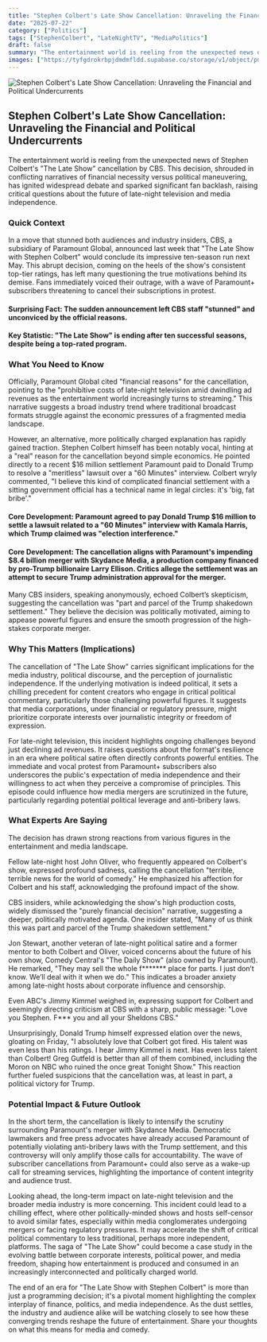 ```yaml
---
title: "Stephen Colbert's Late Show Cancellation: Unraveling the Financial and Political Undercurrents"
date: "2025-07-22"
category: ["Politics"]
tags: ["StephenColbert", "LateNightTV", "MediaPolitics"]
draft: false
summary: "The entertainment world is reeling from the unexpected news of Stephen Colbert's \"The Late Show\" cancellation by CBS. This decision, shrouded in conflicting narratives of financial necessity versus political maneuvering, has ignited widespread debate and sparked significant fan backlash, raising critical questions about the future of late-night television and media independence."
images: ["https://tyfgdrokrbpjdmdmfldd.supabase.co/storage/v1/object/public/image/2025-07-22-00-04-15-507-04-00.jpg"]
---
```



![Stephen Colbert's Late Show Cancellation: Unraveling the Financial and Political Undercurrents](https://tyfgdrokrbpjdmdmfldd.supabase.co/storage/v1/object/public/image/2025-07-22-00-04-15-507-04-00.jpg)

## Stephen Colbert's Late Show Cancellation: Unraveling the Financial and Political Undercurrents

The entertainment world is reeling from the unexpected news of Stephen Colbert's "The Late Show" cancellation by CBS. This decision, shrouded in conflicting narratives of financial necessity versus political maneuvering, has ignited widespread debate and sparked significant fan backlash, raising critical questions about the future of late-night television and media independence.

### Quick Context

In a move that stunned both audiences and industry insiders, CBS, a subsidiary of Paramount Global, announced last week that "The Late Show with Stephen Colbert" would conclude its impressive ten-season run next May. This abrupt decision, coming on the heels of the show's consistent top-tier ratings, has left many questioning the true motivations behind its demise. Fans immediately voiced their outrage, with a wave of Paramount+ subscribers threatening to cancel their subscriptions in protest.

#### Surprising Fact: The sudden announcement left CBS staff "stunned" and unconviced by the official reasons.

#### Key Statistic: "The Late Show" is ending after ten successful seasons, despite being a top-rated program.

### What You Need to Know

Officially, Paramount Global cited "financial reasons" for the cancellation, pointing to the "prohibitive costs of late-night television amid dwindling ad revenues as the entertainment world increasingly turns to streaming." This narrative suggests a broad industry trend where traditional broadcast formats struggle against the economic pressures of a fragmented media landscape.

However, an alternative, more politically charged explanation has rapidly gained traction. Stephen Colbert himself has been notably vocal, hinting at a "real" reason for the cancellation beyond simple economics. He pointed directly to a recent $16 million settlement Paramount paid to Donald Trump to resolve a "meritless" lawsuit over a "60 Minutes" interview. Colbert wryly commented, "I believe this kind of complicated financial settlement with a sitting government official has a technical name in legal circles: it's 'big, fat bribe'."

#### Core Development: Paramount agreed to pay Donald Trump $16 million to settle a lawsuit related to a "60 Minutes" interview with Kamala Harris, which Trump claimed was "election interference."

#### Core Development: The cancellation aligns with Paramount's impending $8.4 billion merger with Skydance Media, a production company financed by pro-Trump billionaire Larry Ellison. Critics allege the settlement was an attempt to secure Trump administration approval for the merger.

Many CBS insiders, speaking anonymously, echoed Colbert’s skepticism, suggesting the cancellation was "part and parcel of the Trump shakedown settlement." They believe the decision was politically motivated, aiming to appease powerful figures and ensure the smooth progression of the high-stakes corporate merger.

### Why This Matters (Implications)

The cancellation of "The Late Show" carries significant implications for the media industry, political discourse, and the perception of journalistic independence. If the underlying motivation is indeed political, it sets a chilling precedent for content creators who engage in critical political commentary, particularly those challenging powerful figures. It suggests that media corporations, under financial or regulatory pressure, might prioritize corporate interests over journalistic integrity or freedom of expression.

For late-night television, this incident highlights ongoing challenges beyond just declining ad revenues. It raises questions about the format's resilience in an era where political satire often directly confronts powerful entities. The immediate and vocal protest from Paramount+ subscribers also underscores the public's expectation of media independence and their willingness to act when they perceive a compromise of principles. This episode could influence how media mergers are scrutinized in the future, particularly regarding potential political leverage and anti-bribery laws.

### What Experts Are Saying

The decision has drawn strong reactions from various figures in the entertainment and media landscape.

Fellow late-night host John Oliver, who frequently appeared on Colbert's show, expressed profound sadness, calling the cancellation "terrible, terrible news for the world of comedy." He emphasized his affection for Colbert and his staff, acknowledging the profound impact of the show.

CBS insiders, while acknowledging the show's high production costs, widely dismissed the "purely financial decision" narrative, suggesting a deeper, politically motivated agenda. One insider stated, "Many of us think this was part and parcel of the Trump shakedown settlement."

Jon Stewart, another veteran of late-night political satire and a former mentor to both Colbert and Oliver, voiced concerns about the future of his own show, Comedy Central's "The Daily Show" (also owned by Paramount). He remarked, "They may sell the whole f******* place for parts. I just don’t know. We’ll deal with it when we do." This indicates a broader anxiety among late-night hosts about corporate influence and censorship.

Even ABC's Jimmy Kimmel weighed in, expressing support for Colbert and seemingly directing criticism at CBS with a sharp, public message: "Love you Stephen. F*** you and all your Sheldons CBS."

Unsurprisingly, Donald Trump himself expressed elation over the news, gloating on Friday, "I absolutely love that Colbert got fired. His talent was even less than his ratings. I hear Jimmy Kimmel is next. Has even less talent than Colbert! Greg Gutfeld is better than all of them combined, including the Moron on NBC who ruined the once great Tonight Show." This reaction further fueled suspicions that the cancellation was, at least in part, a political victory for Trump.

### Potential Impact & Future Outlook

In the short term, the cancellation is likely to intensify the scrutiny surrounding Paramount's merger with Skydance Media. Democratic lawmakers and free press advocates have already accused Paramount of potentially violating anti-bribery laws with the Trump settlement, and this controversy will only amplify those calls for accountability. The wave of subscriber cancellations from Paramount+ could also serve as a wake-up call for streaming services, highlighting the importance of content integrity and audience trust.

Looking ahead, the long-term impact on late-night television and the broader media industry is more concerning. This incident could lead to a chilling effect, where other politically-minded shows and hosts self-censor to avoid similar fates, especially within media conglomerates undergoing mergers or facing regulatory pressures. It may accelerate the shift of critical political commentary to less traditional, perhaps more independent, platforms. The saga of "The Late Show" could become a case study in the evolving battle between corporate interests, political power, and media freedom, shaping how entertainment is produced and consumed in an increasingly interconnected and politically charged world.

The end of an era for "The Late Show with Stephen Colbert" is more than just a programming decision; it's a pivotal moment highlighting the complex interplay of finance, politics, and media independence. As the dust settles, the industry and audience alike will be watching closely to see how these converging trends reshape the future of entertainment. Share your thoughts on what this means for media and comedy.


